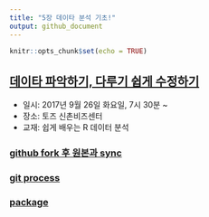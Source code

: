 ```yaml
---
title: "5장 데이타 분석 기초!"
output: github_document
---
```


```r
knitr::opts_chunk$set(echo = TRUE)
```

## [데이타 파악하기, 다루기 쉽게 수정하기](chapter05.md)

  - 일시: 2017년 9월 26일 화요일, 7시 30분 ~
  - 장소: 토즈 신촌비즈센터 
  - 교재: 쉽게 배우는 R 데이터 분석

### [github fork 후 원본과 sync](forksync.md)
### [git process](process.md)
### [package](package.md)
